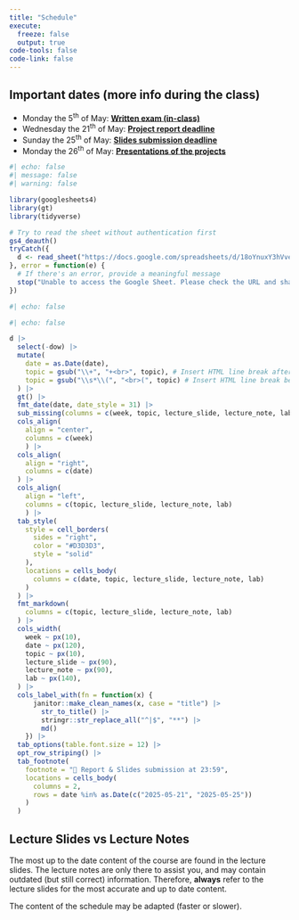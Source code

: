 ```yaml
---
title: "Schedule"
execute: 
  freeze: false
  output: true
code-tools: false
code-link: false
---
```


::: {.callout-important}

## Important dates (more info during the class)
- Monday the 5^th^ of May: **[Written exam (in-class)]{.underline}**
- Wednesday the 21^th^ of May: **[Project report deadline]{.underline}**
- Sunday the 25^th^ of May: **[Slides submission deadline]{.underline}**
- Monday the 26^th^ of May: **[Presentations of the projects]{.underline}**
:::

```r
#| echo: false
#| message: false
#| warning: false

library(googlesheets4)
library(gt)
library(tidyverse)

# Try to read the sheet without authentication first
gs4_deauth()
tryCatch({
  d <- read_sheet("https://docs.google.com/spreadsheets/d/18oYnuxY3hVve3s8g9tG16L7JlTtzfXzJmWMAk__1xK8/edit?usp=sharing")
}, error = function(e) {
  # If there's an error, provide a meaningful message
  stop("Unable to access the Google Sheet. Please check the URL and sharing permissions.")
})

```

```r
#| echo: false

#| echo: false

d |>
  select(-dow) |>
  mutate(
    date = as.Date(date),
    topic = gsub("\\+", "+<br>", topic), # Insert HTML line break after +
    topic = gsub("\\s*\\(", "<br>(", topic) # Insert HTML line break before opening parenthesis
  ) |>
  gt() |>
  fmt_date(date, date_style = 31) |>
  sub_missing(columns = c(week, topic, lecture_slide, lecture_note, lab), missing_text = "") |>
  cols_align(
    align = "center", 
    columns = c(week)
    ) |>
  cols_align(
    align = "right",
    columns = c(date)
  ) |>
  cols_align(
    align = "left", 
    columns = c(topic, lecture_slide, lecture_note, lab)
    ) |>
  tab_style(
    style = cell_borders(
      sides = "right",
      color = "#D3D3D3",
      style = "solid"
    ),
    locations = cells_body(
      columns = c(date, topic, lecture_slide, lecture_note, lab)
    )
  ) |>
  fmt_markdown(
    columns = c(topic, lecture_slide, lecture_note, lab)
  ) |>
  cols_width(
    week ~ px(10),
    date ~ px(120), 
    topic ~ px(10),
    lecture_slide ~ px(90),
    lecture_note ~ px(90),
    lab ~ px(140),
  ) |>
  cols_label_with(fn = function(x) {
      janitor::make_clean_names(x, case = "title") |>
        str_to_title() |>
        stringr::str_replace_all("^|$", "**") |>
        md()
    }) |>
  tab_options(table.font.size = 12) |>
  opt_row_striping() |>
  tab_footnote(
    footnote = "📩 Report & Slides submission at 23:59",
    locations = cells_body(
      columns = 2,
      rows = date %in% as.Date(c("2025-05-21", "2025-05-25"))
    )
  )

```

::: callout-caution

## Lecture Slides vs Lecture Notes
The most up to the date content of the course are found in the lecture slides. The lecture notes are only there to assist you, and may contain outdated (but still correct) information. Therefore, **always** refer to the lecture slides for the most accurate and up to date content.
:::

::: callout-note
The content of the schedule may be adapted (faster or slower).
:::

